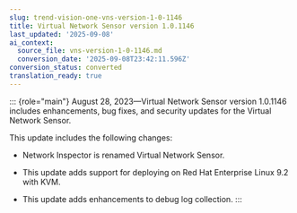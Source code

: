 ```yaml
---
slug: trend-vision-one-vns-version-1-0-1146
title: Virtual Network Sensor version 1.0.1146
last_updated: '2025-09-08'
ai_context:
  source_file: vns-version-1-0-1146.md
  conversion_date: '2025-09-08T23:42:11.596Z'
conversion_status: converted
translation_ready: true
---
```


::: {role="main"}
August 28, 2023—Virtual Network Sensor version 1.0.1146 includes enhancements, bug fixes, and security updates for the Virtual Network Sensor.

This update includes the following changes:

- Network Inspector is renamed Virtual Network Sensor.

- This update adds support for deploying on Red Hat Enterprise Linux 9.2 with KVM.

- This update adds enhancements to debug log collection.
:::
